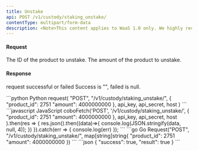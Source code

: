 ```yaml
---
title: Unstake
api: POST /v1/custody/staking_unstake/ 
contentType: multipart/form-data
description: <Note>This content applies to WaaS 1.0 only. We highly recommend that you upgrade to <a href="/v2/guides/overview/introduction">WaaS 2.0</a>.</Note> This endpoint allows users to stake or unstake a certain amount of a specified product in their custody wallet. The product_id and amount parameters are required in the POST request body. The endpoint first checks if the specified product exists, and then calls the pos_unstake method of the CustodyPosService to perform the staking or unstaking operation.
---
```

#### Request 

<ParamField body="product_id" type="Int" required>The ID of the product to unstake.</ParamField>
<ParamField body="amount" type="Int" required>The amount of the product to unstake.</ParamField>

#### Response
<ResponseField name="success" type="bool">request successful or failed</ResponseField>
<ResponseField name="result" type="String" >Success is "", failed is null.</ResponseField>

<RequestExample>
```python Python
request(
    "POST",
    "/v1/custody/staking_unstake/",
    {
        "product_id": 2751
        "amount": 4000000000
    },
    api_key, api_secret, host
)
```
```javascript JavaScript
coboFetch('POST', '/v1/custody/staking_unstake/',
        {
            "product_id": 2751
            "amount": 4000000000
        },
        api_key, api_secret, host
    ).then(res => {
        res.json().then((data)=>{
            console.log(JSON.stringify(data, null, 4));
        })
    }).catch(err => {
        console.log(err)
    });
```
```go Go
Request("POST", "/v1/custody/staking_unstake/", map[string]string{
    "product_id": 2751
    "amount": 4000000000
})
```
</RequestExample>

<ResponseExample>
```json
{
  "success": true,
  "result": true
}
```
</ResponseExample>
